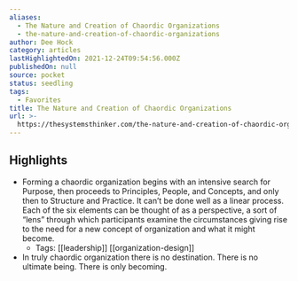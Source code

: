 ```yaml
---
aliases:
  - The Nature and Creation of Chaordic Organizations
  - the-nature-and-creation-of-chaordic-organizations
author: Dee Hock
category: articles
lastHighlightedOn: 2021-12-24T09:54:56.000Z
publishedOn: null
source: pocket
status: seedling
tags:
  - Favorites
title: The Nature and Creation of Chaordic Organizations
url: >-
  https://thesystemsthinker.com/the-nature-and-creation-of-chaordic-organizations/
---
```

## Highlights

- Forming a chaordic organization begins with an intensive search for Purpose, then proceeds to Principles, People, and Concepts, and only then to Structure and Practice. It can’t be done well as a linear process. Each of the six elements can be thought of as a perspective, a sort of “lens” through which participants examine the circumstances giving rise to the need for a new concept of organization and what it might become.
    - Tags: [[leadership]] [[organization-design]]
- In truly chaordic organization there is no destination. There is no ultimate being. There is only becoming.
